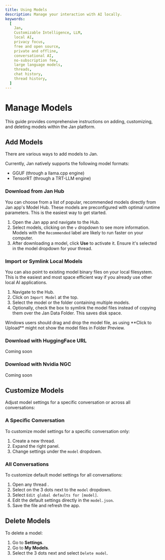 ```yaml
---
title: Using Models
description: Manage your interaction with AI locally.
keywords:
  [
    Jan,
    Customizable Intelligence, LLM,
    local AI,
    privacy focus,
    free and open source,
    private and offline,
    conversational AI,
    no-subscription fee,
    large language models,
    threads,
    chat history,
    thread history,
  ]
---
```


# Manage Models
This guide provides comprehensive instructions on adding, customizing, and deleting models within the Jan platform. 

## Add Models

There are various ways to add models to Jan.

Currently, Jan natively supports the following model formats: 
- GGUF (through a llama.cpp engine)
- TensorRT (through a TRT-LLM engine)

### Download from Jan Hub

You can choose from a list of popular, recommended models directly from Jan app's Model Hub. 
These models are preconfigured with optimal runtime parameters. This is the easiest way to get started. 

1. Open the Jan app and navigate to the Hub.
2. Select models, clicking on the `v` dropdown to see more information. Models with the `Recommended` label are likely to run faster on your computer.
3. After downloading a model, click **Use** to activate it. Ensure it's selected in the model dropdown for your thread.

### Import or Symlink Local Models

You can also point to existing model binary files on your local filesystem. 
This is the easiest and most space efficient way if you already use other local AI applications.

1. Navigate to the Hub.
2. Click on `Import Model` at the top.
3. Select the model or the folder containing multiple models.
4. Optionally, check the box to symlink the model files instead of copying them over the Jan Data Folder. This saves disk space.

<Callout type="warning">
Windows users should drag and drop the model file, as using **Click to Upload** might not show the model files in Folder Preview.
</Callout>

### Download with HuggingFace URL

<Callout type="info">
Coming soon
</Callout>

### Download with Nvidia NGC

<Callout type="info">
Coming soon
</Callout>

## Customize Models

Adjust model settings for a specific conversation or across all conversations:


### A Specific Conversation
To customize model settings for a specific conversation only: 
1. Create a new thread.
2. Expand the right panel.
3. Change settings under the `model` dropdown.

### All Conversations
To customize default model settings for all conversations:
1. Open any thread .
2. Select on the 3 dots next to the `model` dropdown.
3. Select `Edit global defaults for [model]`.
4. Edit the default settings directly in the `model.json`.
5. Save the file and refresh the app.

## Delete Models
To delete a model:
1. Go to **Settings**.
2. Go to **My Models**.
3. Select the 3 dots next and select `Delete model`.
